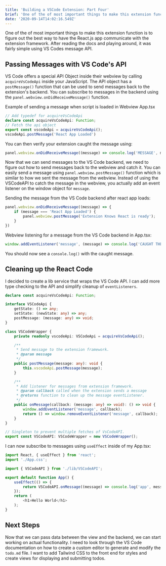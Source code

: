 ```yaml
---
title: 'Building a VSCode Extension: Part Four'
brief: 'One of the of most important things to make this extension function is to figure out the best way to have the React.js app communicate with the extension framework.'
date: '2020-09-14T14:02:16.549Z'
---
```


One of the of most important things to make this extension function is to figure out the best way to have the React.js app communicate with the extension framework. After reading the docs and playing around, it was fairly simple using VS Codes message API.

## Passing Messages with VS Code's API

VS Code offers a special API Object inside their webview by calling `acquireVsCodeApi` inside your JavaScript. The API object has a `postMessage()` function that can be used to send messages back to the extension's backend. You can subscribe to messages in the backend using the `panel.webview.onDidReceiveMessage()` function.

Example of sending a message when script is loaded in Webview App.tsx

```TypeScript
// Add typedef for acquireVsCodeApi
declare const acquireVsCodeApi: Function;
// Fetch the api object
export const vscodeApi = acquireVsCodeApi();
vscodeApi.postMessage('React App Loaded')
```

You can then verify your extension caught the message using:

```TypeScript
panel.webview.onDidReceiveMessage((message) => console.log('MESSAGE', message))
```

Now that we can send messages to the VS Code backend, we need to figure out how to send messages back to the webview and catch it. You can easily send a message using `panel.webview.postMessage()` function which is similar to how we sent the message from the webview. Instead of using the VSCodeAPI to catch the message in the webview, you actually add an event listener on the window object for `message`.

Sending the message from the VS Code backend after react app loads:

```TypeScript
panel.webview.onDidReceiveMessage((message) => {
    if (message === 'React App Loaded') {
        panel.webview.postMessage('Extension Knows React is ready');
    }
})
```

Webview listening for a message from the VS Code backend in App.tsx:

```TypeScript
window.addEventListener('message', (message) => console.log('CAUGHT THE MESSAGE', message));
```

You should now see a `console.log()` with the caught message.

## Cleaning up the React Code

I decided to create a lib service that wraps the VS Code API. I can add more type checking to the API and simplify cleanup of `eventListeners`.

```TypeScript
declare const acquireVsCodeApi: Function;

interface VSCodeApi {
    getState: () => any;
    setState: (newState: any) => any;
    postMessage: (message: any) => void;
}

class VSCodeWrapper {
    private readonly vscodeApi: VSCodeApi = acquireVsCodeApi();

    /**
     * Send message to the extension framework.
     * @param message
     */
    public postMessage(message: any): void {
        this.vscodeApi.postMessage(message);
    }

    /**
     * Add listener for messages from extension framework.
     * @param callback called when the extension sends a message
     * @returns function to clean up the message eventListener.
     */
    public onMessage(callback: (message: any) => void): () => void {
        window.addEventListener('message', callback);
        return () => window.removeEventListener('message', callback);
    }
}

// Singleton to prevent multiple fetches of VsCodeAPI.
export const VSCodeAPI: VSCodeWrapper = new VSCodeWrapper();
```

I can now subscribe to messages using `useEffect` inside of my App.tsx:

```TypeScript
import React, { useEffect } from 'react';
import './App.css';

import { VSCodeAPI } from './lib/VSCodeAPI';

export default function App() {
    useEffect(() => {
        return VSCodeAPI.onMessage((message) => console.log('app', message));
    });
    return (
        <h1>Hello World</h1>
    );
}
```

## Next Steps

Now that we can pass data between the view and the backend, we can start working on actual functionality. I need to look through the VS Code documentation on how to create a custom editor to generate and modify the `todo.md` file. I want to add Tailwind CSS to the front end for styles and create views for displaying and submitting todos.
